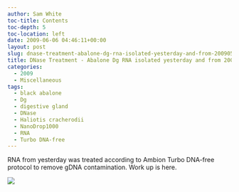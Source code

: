 ```yaml
---
author: Sam White
toc-title: Contents
toc-depth: 5
toc-location: left
date: 2009-06-06 04:46:11+00:00
layout: post
slug: dnase-treatment-abalone-dg-rna-isolated-yesterday-and-from-20090518
title: DNase Treatment - Abalone Dg RNA isolated yesterday and from 20090518
categories:
  - 2009
  - Miscellaneous
tags:
  - black abalone
  - Dg
  - digestive gland
  - DNase
  - Haliotis cracherodii
  - NanoDrop1000
  - RNA
  - Turbo DNA-free
---
```


RNA from yesterday was treated according to Ambion Turbo DNA-free protocol to remove gDNA contamination. Work up is here.

![](https://eagle.fish.washington.edu/Arabidopsis/RNA%20Spec%20Readings/20090605%20DNased%20RNA%20SJW-02.jpg)
